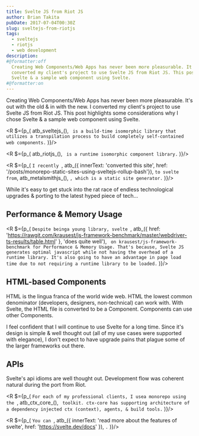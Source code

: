```yaml
---
title: Svelte JS from Riot JS
author: Brian Takita
pubDate: 2017-07-04T00:30Z
slug: sveltejs-from-riotjs
tags:
  - sveltejs
  - riotjs
  - web development
description:
#@formatter:off
  Creating Web Components/Web Apps has never been more pleasurable. It's out with the old & in with the new. I
  converted my client's project to use Svelte JS from Riot JS. This post highlights some considerations why I chose
  Svelte & a sample web component using Svelte.
#@formatter:on
---
```


Creating Web Components/Web Apps has never been more pleasurable. It's out with the old & in with the new. I
converted my client's project to use Svelte JS from Riot JS. This post highlights some considerations why I chose
Svelte & a sample web component using Svelte.

<R $={p_(
	atb_sveltejs_(), ` is a build-time isomorphic library that utilizes a transpilation process to build completely
	self-contained web components.`
)}/>

<R $={p_(
	atb_riotjs_(), ` is a runtime isomorphic component library.`
)}/>

<R $={p_(
	`I recently `,
	atb_({
		innerText: 'converted this site',
		href: '/posts/monorepo-static-sites-using-sveltejs-rollup-bash'}),
	` to svelte from `, atb_metalsmithjs_(), `, which is a static site generator.`
)}/>

While it's easy to get stuck into the rat race of endless technological upgrades & porting to the latest hyped piece
of tech&hellip;

## Performance & Memory Usage
<R $={p_(
	`Despite beinga young library, svelte `,
	atb_({
		href: 'https://rawgit.com/krausest/js-framework-benchmark/master/webdriver-ts-results/table.html'
	}, 'does quite well'), ` on krausest/js-framework-benchmark for Performance & Memory Usage. That's because, Svelte
	JS generates optimal javascript while not having the overhead of a runtime library. It's also going to have an
	advantage in page load time due to not requiring a runtime library to be loaded.`
)}/>

## HTML-based Components

HTML is the lingua franca of the world wide web. HTML the lowest common denominator (developers, designers,
non-technical) can work with. With Svelte, the HTML file is converted to be a Component. Components can use other
Components.

I feel confident that I will continue to use Svelte for a long time. Since it's design is simple & well thought out
(all of my use cases were supported with elegance), I don't expect to have upgrade pains that plague some of the
larger frameworks out there.

## APIs

Svelte's api idioms are well thought out. Development flow was coherent natural during the port from Riot.

<R $={p_(
	`For each of my professional clients, I usea monorepo using the `, atb_ctx_core_(), ` toolkit. ctx-core has
	supporting architecture of a dependency injected ctx (context), agents, & build tools.`
)}/>

<R $={p_(
	`You can `, atb_({ innerText: 'read more about the features of svelte', href: 'https://svelte.dev/docs' }), `.`
)}/>
